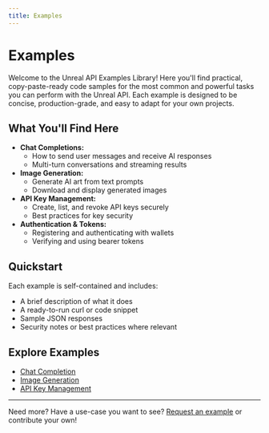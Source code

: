 ```yaml
---
title: Examples
---
```




# Examples

Welcome to the Unreal API Examples Library! Here you'll find practical, copy-paste-ready code samples for the most common and powerful tasks you can perform with the Unreal API. Each example is designed to be concise, production-grade, and easy to adapt for your own projects.

## What You'll Find Here

- **Chat Completions:**
  - How to send user messages and receive AI responses
  - Multi-turn conversations and streaming results
- **Image Generation:**
  - Generate AI art from text prompts
  - Download and display generated images
- **API Key Management:**
  - Create, list, and revoke API keys securely
  - Best practices for key security
- **Authentication & Tokens:**
  - Registering and authenticating with wallets
  - Verifying and using bearer tokens

## Quickstart

Each example is self-contained and includes:
- A brief description of what it does
- A ready-to-run curl or code snippet
- Sample JSON responses
- Security notes or best practices where relevant

## Explore Examples

- [Chat Completion](./chat-completion-example)
- [Image Generation](./image-generation-example)
- [API Key Management](./api-key-management-example)

---

Need more? Have a use-case you want to see? [Request an example]({DISCORD_URL}) or contribute your own!
